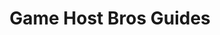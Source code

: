 ---
title: Game Host Bros Guides
tableOfContents: false
description: Get help with your game server.
hero:
  tagline: Configure your game server your way!
  image:
    file: ../../assets/houston.webp
  actions:
    - text: Get Started
      link: /getting-started/beginners-guide/
      icon: right-arrow
      variant: primary
    - text: Contact support
      link: https://www.gamehostbros.com/support/
      icon: external
---